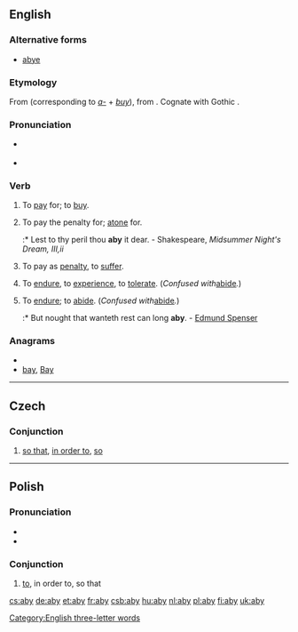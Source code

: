 ==English==

===Alternative forms===
* [[abye]]

===Etymology===
From {{etyl|ang|en}} {{term|abycgan|ābycgan|lang=ang}} (corresponding to ''[[a-]]'' + ''[[buy]]''), from {{proto|Germanic|lang=en}}. Cognate with Gothic {{term|𐌿𐍃𐌱𐌿𐌲𐌾𐌰𐌽|tr=usbugjan|lang=got|sc=Goth}}.

===Pronunciation===
* {{IPA|/əˈbaɪ/}}
*: {{rhymes|aɪ}}
* {{audio|pl-aby.ogg|audio}}

===Verb===
{{en-verb|abies|abying|abought}}

# {{transitive|obsolete}} To [[pay]] for; to [[buy]].
# {{transitive|archaic}} To pay the penalty for; [[atone]] for.
#:* Lest to thy peril thou '''aby''' it dear. - Shakespeare, ''Midsummer Night's Dream, III,ii''
# {{transitive|archaic}} To pay as [[penalty]], to [[suffer]].
# {{transitive|archaic}} To [[endure]], to [[experience]], to [[tolerate]].  (''Confused with ''[[abide]]''.'')
# {{intransitive|obsolete}} To [[endure]]; to [[abide]].  (''Confused with ''[[abide]]''.'')
#:* But nought that wanteth rest can long '''aby'''. - [[w:Edmund Spenser|Edmund Spenser]]

===Anagrams===
* {{alphagram|aby}}
* [[bay#English|bay]], [[Bay#English|Bay]]


[[Category:English three-letter words]]

----

==Czech==

===Conjunction===
{{infl|cs|conjunction}}

# [[so that]], [[in order to]], [[so]]

----

==Polish==

===Pronunciation===
* {{audio|Pl-aby.ogg|audio}}
* {{IPA|/ˈabɨ/|lang=pl}}

===Conjunction===
{{infl|pl|conjunction}}

# [[to]], in order to, so that

[[cs:aby]]
[[de:aby]]
[[et:aby]]
[[fr:aby]]
[[csb:aby]]
[[hu:aby]]
[[nl:aby]]
[[pl:aby]]
[[fi:aby]]
[[uk:aby]]